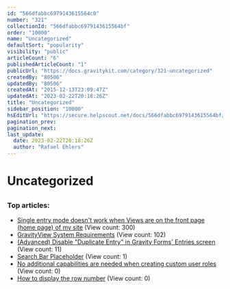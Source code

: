 ```yaml
---
id: "566dfabbc6979143615564c0"
number: "321"
collectionId: "566dfabbc6979143615564bf"
order: "10000"
name: "Uncategorized"
defaultSort: "popularity"
visibility: "public"
articleCount: "6"
publishedArticleCount: "1"
publicUrl: "https://docs.gravitykit.com/category/321-uncategorized"
createdBy: "80506"
updatedBy: "80506"
createdAt: "2015-12-13T23:09:47Z"
updatedAt: "2023-02-22T20:18:26Z"
title: "Uncategorized"
sidebar_position: "10000"
hsEditUrl: "https://secure.helpscout.net/docs/566dfabbc6979143615564bf/article/566dfabbc6979143615564c0"
pagination_prev: 
pagination_next: 
last_update:
  date: 2023-02-22T20:18:26Z
  author: "Rafael Ehlers"
---
```


# Uncategorized

## 

### Top articles: 

- [Single entry mode doesn't work when Views are on the front page (home page) of my site](109-single-entry-mode-doesnt-work-when-views-are-on-the-front-page-of-my-site) (View count: 300)
- [GravityView System Requirements](592-system-requirements) (View count: 102)
- [(Advanced) Disable "Duplicate Entry" in Gravity Forms' Entries screen](702-disable-duplicate-entry-gf) (View count: 11)
- [Search Bar Placeholder](866-search-bar-placeholder) (View count: 1)
- [No additional capabilities are needed when creating custom user roles](771-no-additional-capabilities-are-needed-when-creating-custom-user-roles) (View count: 0)
- [How to display the row number](596-display-result-number) (View count: 0)


